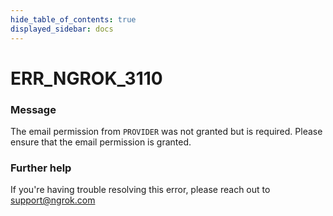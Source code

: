 ```yaml
---
hide_table_of_contents: true
displayed_sidebar: docs
---
```



# ERR_NGROK_3110

### Message
The email permission from `PROVIDER` was not granted but is required. Please ensure that the email permission is granted.

<ErrorDetails error='err_ngrok_3110' />


### Further help
If you're having trouble resolving this error, please reach out to [support@ngrok.com](mailto:support@ngrok.com?subject=Help%20with%20ERR_NGROK_3110)

